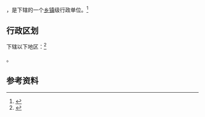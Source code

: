 {{中国乡级行政区|21/02/81/118/000}}

'''{{PAGENAMEBASE}}'''，是{{PRC admin/fullname|21/02/81/118/000|3}}下辖的一个[[乡镇|乡镇]]级行政单位。<ref>{{PRC admin/ref sgc|{{PRC admin/parent|21/02/81/118/000}}}}</ref>

== 行政区划 ==

{{PAGENAMEBASE}}下辖以下地区：<ref>{{PRC admin/ref sgc|21/02/81/118/000}}</ref>

{{PRC admin/children|21/02/81/118/000}}。

== 参考资料 ==

{{reflist}}

{{行政区划小作品}}
{{PRC admin/navcat|21/02/81/118/000}}